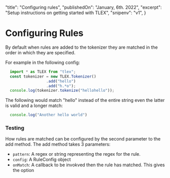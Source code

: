   "title": "Configuring rules",
  "publishedOn": "January, 6th. 2022",
  "excerpt": "Setup instructions on getting started with TLEX",
  "snipenv": "v1",
}

# Configuring Rules

By default when rules are added to the tokenizer they are matched in the order in which they are specified.

For example in the following config:

```ts
  import * as TLEX from "tlex";
  const tokenizer = new TLEX.Tokenizer()
                  .add("hello")
                  .add("h.*o");
  console.log(tokenizer.tokenize("hellohello"));
```

The following would match "hello" instead of the entire string even the latter is valid and a longer match:

```ts
  console.log("Another hello world")
```

<h3>Testing</h3>

How rules are matched can be configured by the second parameter to the add method.  The add method takes 3 parameters:

* `pattern`: A regex or string representing the regex for the rule.
* `config`: A RuleConfig object
* `onMatch`: A callback to be invokved then the rule has matched.  This gives the option 
